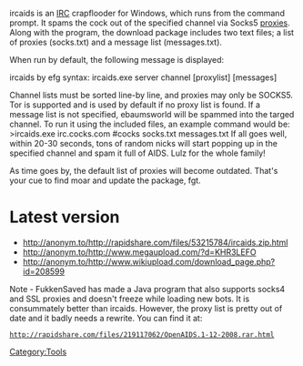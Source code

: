 {{shit}}
{{NonCleanCode}}
[[Category:Tools]]
ircaids is an [[IRC]] crapflooder for Windows, which runs from the command prompt. It spams the cock out of the specified channel via Socks5 [[Proxy|proxies]]. Along with the program, the download package includes two text files; a list of proxies (socks.txt) and a message list (messages.txt).

When run by default, the following message is displayed:

ircaids by efg
syntax: ircaids.exe server channel [proxylist] [messages]

Channel lists must be sorted line-by line, and proxies may
only be SOCKS5. Tor is supported and is used by default
if no proxy list is found. If a message list is not specified,
ebaumsworld will be spammed into the targed channel.
To run it using the included files, an example command would be: >ircaids.exe irc.cocks.com #cocks socks.txt messages.txt If all goes well, within 20-30 seconds, tons of random nicks will start popping up in the specified channel and spam it full of AIDS. Lulz for the whole family!

As time goes by, the default list of proxies will become outdated. That's your cue to find moar and update the package, fgt.

=Latest version=
*http://anonym.to/http://rapidshare.com/files/53215784/ircaids.zip.html
*http://anonym.to/http://www.megaupload.com/?d=KHR3LEFO
*http://anonym.to/http://www.wikiupload.com/download_page.php?id=208599

Note - FukkenSaved has made a Java program that also supports socks4 and SSL proxies and doesn't freeze while loading new bots. It is consummately better than ircaids. However, the proxy list is pretty out of date and it badly needs a rewrite. You can find it at:
 http://rapidshare.com/files/219117062/OpenAIDS.1-12-2008.rar.html